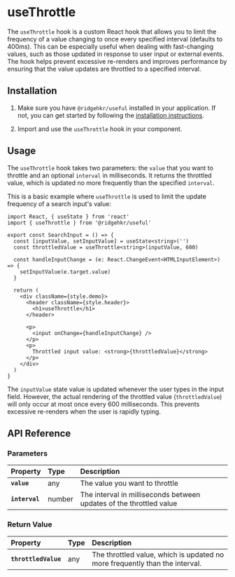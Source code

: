 # useThrottle

The `useThrottle` hook is a custom React hook that allows you to limit the frequency of a value changing to once every specified interval (defaults to 400ms). This can be especially useful when dealing with fast-changing values, such as those updated in response to user input or external events. The hook helps prevent excessive re-renders and improves performance by ensuring that the value updates are throttled to a specified interval.

## Installation

1. Make sure you have `@ridgehkr/useful` installed in your application. If not, you can get started by following the [installation instructions](/#getting-started).

2. Import and use the `useThrottle` hook in your component.

## Usage

The `useThrottle` hook takes two parameters: the `value` that you want to throttle and an optional `interval` in milliseconds. It returns the throttled value, which is updated no more frequently than the specified `interval`.

This is a basic example where `useThrottle` is used to limit the update frequency of a search input's value:

```tsx filename="SearchForm.tsx"
import React, { useState } from 'react'
import { useThrottle } from '@ridgehkr/useful'

export const SearchInput = () => {
  const [inputValue, setInputValue] = useState<string>('')
  const throttledValue = useThrottle<string>(inputValue, 600)

  const handleInputChange = (e: React.ChangeEvent<HTMLInputElement>) => {
    setInputValue(e.target.value)
  }

  return (
    <div className={style.demo}>
      <header className={style.header}>
        <h1>useThrottle</h1>
      </header>

      <p>
        <input onChange={handleInputChange} />
      </p>
      <p>
        Throttled input value: <strong>{throttledValue}</strong>
      </p>
    </div>
  )
}
```

The `inputValue` state value is updated whenever the user types in the input field. However, the actual rendering of the throttled value (`throttledValue`) will only occur at most once every 600 milliseconds. This prevents excessive re-renders when the user is rapidly typing.

## API Reference

### Parameters

| Property       | Type   | Description                                                         |
| :------------- | :----- | :------------------------------------------------------------------ |
| **`value`**    | any    | The value you want to throttle                                      |
| **`interval`** | number | The interval in milliseconds between updates of the throttled value |

### Return Value

| Property             | Type | Description                                                                 |
| :------------------- | :--- | :-------------------------------------------------------------------------- |
| **`throttledValue`** | any  | The throttled value, which is updated no more frequently than the interval. |
